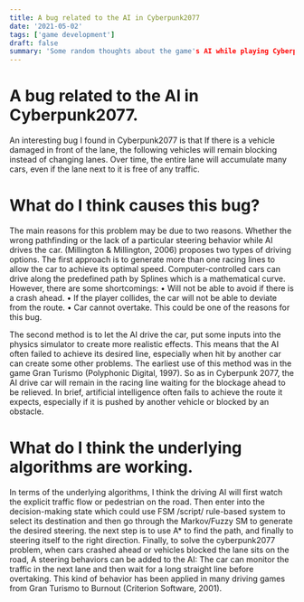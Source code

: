```yaml
---
title: A bug related to the AI in Cyberpunk2077
date: '2021-05-02'
tags: ['game development']
draft: false
summary: 'Some random thoughts about the game's AI while playing Cyberpunk 2077'
---
```


# A bug related to the AI in Cyberpunk2077.
An interesting bug I found in Cyberpunk2077 is that If there is a vehicle damaged in front of
the lane, the following vehicles will remain blocking instead of changing lanes. Over time, the
entire lane will accumulate many cars, even if the lane next to it is free of any traffic. 

# What do I think causes this bug?
The main reasons for this problem may be due to two reasons. Whether the wrong pathfinding or the lack of a particular steering behavior while AI drives the car. (Millington & Millington, 2006) proposes two types of driving options. 
The first approach is to generate more than one racing lines to allow the car to achieve its optimal speed. Computer-controlled cars can drive
along the predefined path by Splines which is a mathematical curve.
However, there are some shortcomings:
• Will not be able to avoid if there is a crash ahead.
• If the player collides, the car will not be able to deviate from the route.
• Car cannot overtake.
This could be one of the reasons for this bug.

The second method is to let the AI drive the car, put some inputs into the physics simulator to
create more realistic effects. This means that the AI often failed to achieve its desired line,
especially when hit by another car can create some other problems. The earliest use of this
method was in the game Gran Turismo (Polyphonic Digital, 1997). So as in Cyberpunk 2077,
the AI drive car will remain in the racing line waiting for the blockage ahead to be relieved. In
brief, artificial intelligence often fails to achieve the route it expects, especially if it is pushed
by another vehicle or blocked by an obstacle.

# What do I think the underlying algorithms are working.
In terms of the underlying algorithms, I think the driving AI will first watch the
explicit traffic flow or pedestrian on the road. Then enter into the decision-making
state which could use FSM /script/ rule-based system to select its destination and then
go through the Markov/Fuzzy SM to generate the desired steering. the next step is to
use A* to find the path, and finally to steering itself to the right direction.
Finally, to solve the cyberpunk2077 problem, when cars crashed ahead or vehicles blocked
the lane sits on the road, A steering behaviors can be added to the AI: The car can monitor the
traffic in the next lane and then wait for a long straight line before overtaking. This kind of
behavior has been applied in many driving games from Gran Turismo to Burnout (Criterion Software, 2001).